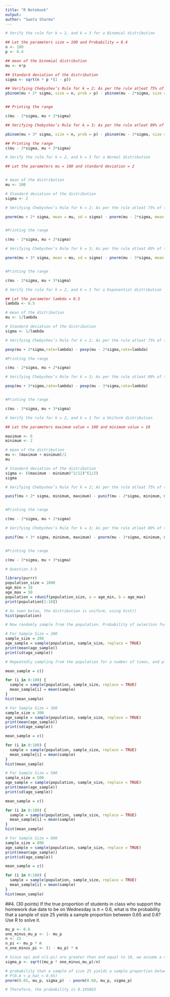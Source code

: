 ```yaml
---
title: "R Notebook"
output:
author: "Sweta Sharma"
---
```



```r

# Verify the rule for k = 2, and k = 3 for a Binomial distribution 

## Let the parameters size = 100 and Probability = 0.4 
n <- 100
p <- 0.4

## mean of the binomial distribution
mu <- n*p

## Standard deviation of the distribution
sigma <- sqrt(n * p *(1 - p))

## Verifying Chebyshev’s Rule for k = 2; As per the rule atleat 75% of the value should be between mu+2*sigma and mu - 2*sigma
pbinom(mu + 2* sigma, size = n, prob = p) - pbinom(mu - 2*sigma, size =n, prob = p)


## Printing the range 

c(mu - 2*sigma, mu + 2*sigma)

## Verifying Chebyshev’s Rule for k = 3; As per the rule atleat 89% of the value should be between mu - 3*sigma and mu + 3*sigma

pbinom(mu + 3* sigma, size = n, prob = p) - pbinom(mu - 3*sigma, size =n, prob = p)

## Printing the range
c(mu - 3*sigma, mu + 3*sigma)

```

```r

# Verify the rule for k = 2, and k = 3 for a Normal distribution 

## Let the parameters mu = 100 and standard deviation = 2 


# mean of the distribution
mu <- 100

# Standard deviation of the distribution
sigma <- 2

# Verifying Chebyshev’s Rule for k = 2; As per the rule atleat 75% of the value should be between mu+2*sigma and mu - 2*sigma

pnorm(mu + 2* sigma, mean = mu, sd = sigma) - pnorm(mu - 2*sigma, mean = mu, sd = sigma)


#Printing the range 

c(mu - 2*sigma, mu + 2*sigma)

# Verifying Chebyshev’s Rule for k = 3; As per the rule atleat 89% of the value should be between mu+3*sigma and mu - 3*sigma

pnorm(mu + 3* sigma, mean = mu, sd = sigma) - pnorm(mu - 3*sigma, mean = mu, sd = sigma)


#Printing the range 

c(mu - 3*sigma, mu + 3*sigma)

```


```r


# Verify the rule for k = 2, and k = 3 for a Exponential distribution 

## Let the parameter lambda = 0.5 
lambda <- 0.5

# mean of the distribution
mu <- 1/lambda

# Standard deviation of the distribution
sigma <- 1/lambda

# Verifying Chebyshev’s Rule for k = 2; As per the rule atleat 75% of the value should be between mu+2*sigma and mu - 2*sigma

pexp(mu + 2*sigma,rate=lambda) - pexp(mu - 2*sigma,rate=lambda) 

#Printing the range 

c(mu - 2*sigma, mu + 2*sigma)

# Verifying Chebyshev’s Rule for k = 3; As per the rule atleat 89% of the value should be between mu+3*sigma and mu - 3*sigma

pexp(mu + 3*sigma,rate=lambda) - pexp(mu - 3*sigma,rate=lambda)


#Printing the range 

c(mu - 3*sigma, mu + 3*sigma)

```

```r


# Verify the rule for k = 2, and k = 3 for a Uniform distribution 

## Let the parameters maximum value = 100 and minimum value = 10 

maximum <- 6
minimum <- 2

# mean of the distribution
mu <- (maximum + minimum)/2
mu

# Standard deviation of the distribution
sigma <- ((maximum - minimum)^2/12)^(1/2)
sigma

# Verifying Chebyshev’s Rule for k = 2; As per the rule atleat 75% of the value should be between mu+2*sigma and mu - 2*sigma

punif(mu + 2* sigma, minimum, maximum) - punif(mu - 2*sigma, minimum, maximum)


#Printing the range 

c(mu - 2*sigma, mu + 2*sigma)

# Verifying Chebyshev’s Rule for k = 3; As per the rule atleat 89% of the value should be between mu+3*sigma and mu - 3*sigma

punif(mu + 3* sigma, minimum, maximum) - pnorm(mu - 3*sigma, minimum, maximum)


#Printing the range 

c(mu - 3*sigma, mu + 3*sigma)


```
```r
# Question 3.b 

library(purrr)
population_size = 1000
age_min = 18
age_max = 50
population = rdunif(population_size, a = age_min, b = age_max)
print(population[1:10])
```

```r
# As seen below, the distribution is uniform, using hist()
hist(population)
```


``` r
# Now randomly sample from the population. Probability of selection for each student is equal

# For Sample Size = 200
sample_size = 200
age_sample = sample(population, sample_size, replace = TRUE)
print(mean(age_sample))
print(sd(age_sample))

# Repeatedly sampling from the population for a number of times, and plot the distribution of the mean

mean_sample = c()

for (i in 0:100) {
  sample = sample(population, sample_size, replace = TRUE)
  mean_sample[i] = mean(sample)
}
hist(mean_sample)
```

```r
# For Sample Size = 300
sample_size = 300
age_sample = sample(population, sample_size, replace = TRUE)
print(mean(age_sample))
print(sd(age_sample))

mean_sample = c()

for (i in 0:100) {
  sample = sample(population, sample_size, replace = TRUE)
  mean_sample[i] = mean(sample)
}
hist(mean_sample)
```

```r
# For Sample Size = 500
sample_size = 500
age_sample = sample(population, sample_size, replace = TRUE)
print(mean(age_sample))
print(sd(age_sample))

mean_sample = c()

for (i in 0:100) {
  sample = sample(population, sample_size, replace = TRUE)
  mean_sample[i] = mean(sample)
}
hist(mean_sample)
```
```r
# For Sample Size = 800
sample_size = 800
age_sample = sample(population, sample_size, replace = TRUE)
print(mean(age_sample))
print(sd(age_sample))

mean_sample = c()

for (i in 0:100) {
  sample = sample(population, sample_size, replace = TRUE)
  mean_sample[i] = mean(sample)
}
hist(mean_sample)
```

##4. (30 points) If the true proportion of students in class who support the homework due date to be on Wednesday is π = 0.6, what is the probability that a sample of size 25 yields a sample proportion between 0.65 and 0.6? Use R to solve it.

```r
mu_p <- 0.6
one_minus_mu_p <- 1- mu_p
n <- 25
n_pi <- mu_p * n
n_one_minus_pi <- (1 - mu_p) * n

# Since npi and n(1-pi) are greater than and equal to 10, we assume a normal distribution
sigma_p <- sqrt((mu_p * one_minus_mu_p)/n)

# probability that a sample of size 25 yields a sample proportion between 0.65 and 0.6
# P(0.6 < p_hat < 0.65) 
pnorm(0.65, mu_p, sigma_p)  - pnorm(0.60, mu_p, sigma_p)

# Therefore, the probability is 0.195083
```


